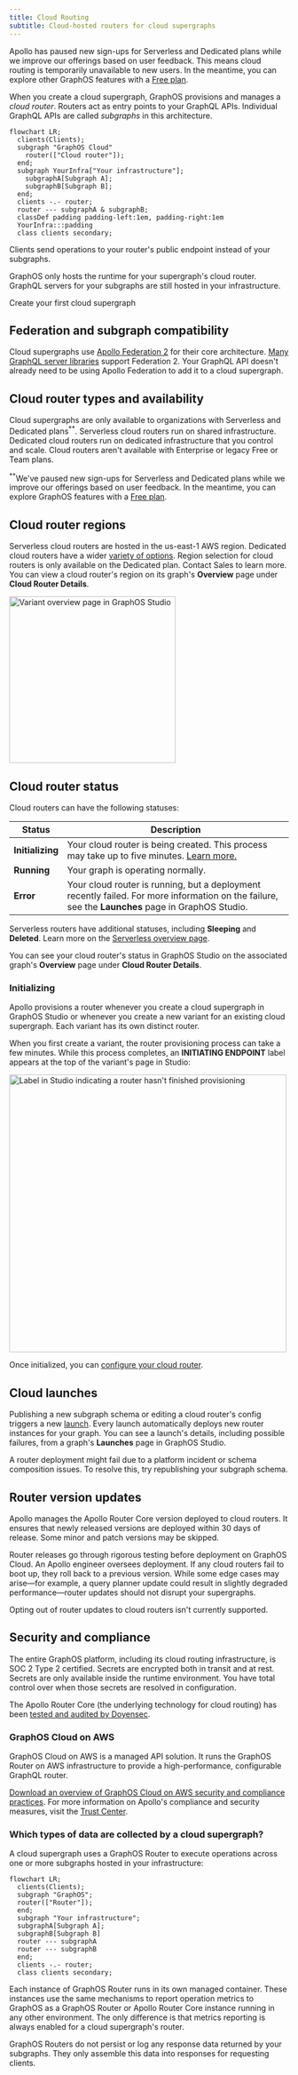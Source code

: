 ```yaml
---
title: Cloud Routing
subtitle: Cloud-hosted routers for cloud supergraphs
---
```


<Note>

Apollo has paused new sign-ups for Serverless and Dedicated plans while we improve our offerings based on user feedback. This means cloud routing is temporarily unavailable to new users. In the meantime, you can explore other GraphOS features with a [Free plan](https://studio.apollographql.com/signup?referrer=docs-content).

</Note>

When you create a cloud supergraph, GraphOS provisions and manages a _cloud router_. Routers act as entry points to your GraphQL APIs. Individual GraphQL APIs are called _subgraphs_ in this architecture.

```mermaid
flowchart LR;
  clients(Clients);
  subgraph "GraphOS Cloud"
    router(["Cloud router"]);
  end;
  subgraph YourInfra["Your infrastructure"];
    subgraphA[Subgraph A];
    subgraphB[Subgraph B];
  end;
  clients -.- router;
  router --- subgraphA & subgraphB;
  classDef padding padding-left:1em, padding-right:1em
  YourInfra:::padding
  class clients secondary;
```

Clients send operations to your router's public endpoint instead of your subgraphs.

GraphOS only hosts the runtime for your supergraph's cloud router. GraphQL servers for your subgraphs are still hosted in your infrastructure.

<p>
  <ButtonLink
    href="/graphos/get-started/guides/quickstart/"
    style={{
      marginRight: '10px'
    }}
  >
    Create your first cloud supergraph
  </ButtonLink>
</p>

## Federation and subgraph compatibility

Cloud supergraphs use [Apollo Federation 2](/federation/) for their core architecture. [Many GraphQL server libraries](/graphos/reference/federation/compatible-subgraphs) support Federation 2. Your GraphQL API doesn't already need to be using Apollo Federation to add it to a cloud supergraph.

## Cloud router types and availability

Cloud supergraphs are only available to organizations with Serverless and Dedicated plans<sup>**</sup>.
Serverless cloud routers run on shared infrastructure. Dedicated cloud routers run on dedicated infrastructure that you control and scale.
Cloud routers aren't available with Enterprise or legacy Free or Team plans.

<Note>

<sup>**</sup>We've paused new sign-ups for Serverless and Dedicated plans while we improve our offerings based on user feedback. In the meantime, you can explore GraphOS features with a [Free plan](https://studio.apollographql.com/signup?referrer=docs-content).

</Note>

## Cloud router regions

Serverless cloud routers are hosted in the us-east-1 AWS region. Dedicated cloud routers have a wider [variety of options](/graphos/routing/cloud/dedicated/#runs-on-aws). Region selection for cloud routers is only available on the Dedicated plan. <TrackableLink href="https://www.apollographql.com/contact-sales?type=dedicated&referrer=docs" eventName="content_contact_cloud">Contact Sales</TrackableLink> to learn more.
You can view a cloud router's region on its graph's **Overview** page under **Cloud Router Details**.

<img
  className="screenshot"
  alt="Variant overview page in GraphOS Studio"
  src="../../images/router/cloud-router-details.jpg"
  width="300"
/>

## Cloud router status

Cloud routers can have the following statuses:

| Status           | Description                                                                                                                                       |
| ---------------- | ------------------------------------------------------------------------------------------------------------------------------------------------- |
| **Initializing** | Your cloud router is being created. This process may take up to five minutes. [Learn more.](#initializing)                                        |
| **Running**      | Your graph is operating normally.                                                                                                                 |
| **Error**        | Your cloud router is running, but a deployment recently failed. For more information on the failure, see the **Launches** page in GraphOS Studio. |

<Note>

Serverless routers have additional statuses, including **Sleeping** and **Deleted**. Learn more on the [Serverless overview page](/graphos/routing/cloud/serverless/#serverless-router-status).

</Note>

You can see your cloud router's status in GraphOS Studio on the associated graph's **Overview** page under **Cloud Router Details**.

### Initializing

Apollo provisions a router whenever you create a cloud supergraph in GraphOS Studio or whenever you create a new variant for an existing cloud supergraph. Each variant has its own distinct router.

When you first create a variant, the router provisioning process can take a few minutes. While this process completes, an **INITIATING ENDPOINT** label appears at the top of the variant's page in Studio:

<img
  className="screenshot"
  alt="Label in Studio indicating a router hasn't finished provisioning"
  src="../../images/initiating-endpoint.jpg"
  width="500"
/>

Once initialized, you can [configure your cloud router](/graphos/routing/cloud/configuration).

## Cloud launches

Publishing a new subgraph schema or editing a cloud router's config triggers a new [launch](/graphos/delivery/launches/). Every launch automatically deploys new router instances for your graph. You can see a launch's details, including possible failures, from a graph's **Launches** page in GraphOS Studio.

<Note>

A router deployment might fail due to a platform incident or schema composition issues. To resolve this, try republishing your subgraph schema.

</Note>

## Router version updates

Apollo manages the Apollo Router Core version deployed to cloud routers. It ensures that newly released versions are deployed within 30 days of release. Some minor and patch versions may be skipped.

Router releases go through rigorous testing before deployment on GraphOS Cloud. An Apollo engineer oversees deployment. If any cloud routers fail to boot up, they roll back to a previous version. While some edge cases may arise—for example, a query planner update could result in slightly degraded performance—router updates should not disrupt your supergraphs.

<Note>

Opting out of router updates to cloud routers isn't currently supported.

</Note>

## Security and compliance

The entire GraphOS platform, including its cloud routing infrastructure, is SOC 2 Type 2 certified.
Secrets are encrypted both in transit and at rest.
Secrets are only available inside the runtime environment. You have total control over when those secrets are resolved in configuration.

The Apollo Router Core (the underlying technology for cloud routing) has been [tested and audited by Doyensec](https://doyensec.com/resources/Doyensec_Apollo_Report_Q22022_v4_AfterRetest.pdf).

### GraphOS Cloud on AWS

GraphOS Cloud on AWS is a managed API solution. It runs the GraphOS Router on AWS infrastructure to provide a high-performance, configurable GraphQL router.

[Download an overview of GraphOS Cloud on AWS security and compliance practices](https://www.apollographql.com/trust/request-security-report).
For more information on Apollo's compliance and security measures, visit the [Trust Center](https://www.apollographql.com/trust/compliance-and-security).

### Which types of data are collected by a cloud supergraph?

A cloud supergraph uses a GraphOS Router to execute operations across one or more subgraphs hosted in your infrastructure:

```mermaid
flowchart LR;
  clients(Clients);
  subgraph "GraphOS";
  router(["Router"]);
  end;
  subgraph "Your infrastructure";
  subgraphA[Subgraph A];
  subgraphB[Subgraph B]
  router --- subgraphA
  router --- subgraphB
  end;
  clients -.- router;
  class clients secondary;
```

Each instance of GraphOS Router runs in its own managed container. These instances use the same mechanisms to report operation metrics to GraphOS as a GraphOS Router or Apollo Router Core instance running in any other environment. The only difference is that metrics reporting is always enabled for a cloud supergraph's router.

GraphOS Routers do not persist or log any response data returned by your subgraphs. They only assemble this data into responses for requesting clients.
